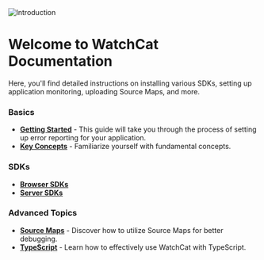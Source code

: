 
<Image className="nx-rounded-md nx-my-2" src="/introduction.svg" alt="Introduction" width={1200} height={300} />

# Welcome to WatchCat Documentation

Here, you'll find detailed instructions on installing various SDKs, setting up application monitoring, uploading Source Maps, and more.

### Basics

- [__Getting Started__](getting-started) - This guide will take you through the process of setting up error reporting for your application.
- [__Key Concepts__](key-concepts) - Familiarize yourself with fundamental concepts.

### SDKs
- [__Browser SDKs__](/sdks-browser)
- [__Server SDKs__](/sdks-server)

### Advanced Topics
- [__Source Maps__](sourcemaps) - Discover how to utilize Source Maps for better debugging.
- [__TypeScript__](typescript) - Learn how to effectively use WatchCat with TypeScript.
